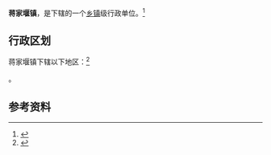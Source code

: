 {{中国乡级行政区|42/03/24/101/000}}

'''蒋家堰镇'''，是{{PRC admin/fullname|42/03/24/101/000|3}}下辖的一个[[乡镇|乡镇]]级行政单位。<ref>{{PRC admin/ref sgc|{{PRC admin/parent|42/03/24/101/000}}}}</ref>

== 行政区划 ==

蒋家堰镇下辖以下地区：<ref>{{PRC admin/ref sgc|42/03/24/101/000}}</ref>

{{PRC admin/children|42/03/24/101/000}}。

== 参考资料 ==

{{reflist}}

{{行政区划小作品}}
{{PRC admin/navcat|42/03/24/101/000}}